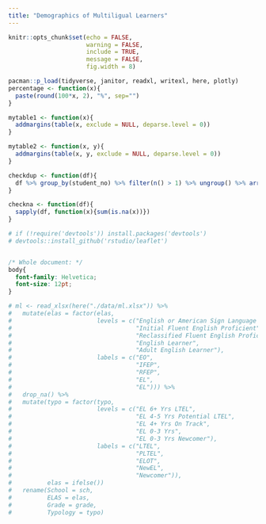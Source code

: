```yaml
---
title: "Demographics of Multiligual Learners"
---
```


```r
knitr::opts_chunk$set(echo = FALSE,
                      warning = FALSE,
                      include = TRUE,
                      message = FALSE,
                      fig.width = 8)

pacman::p_load(tidyverse, janitor, readxl, writexl, here, plotly)
percentage <- function(x){
  paste(round(100*x, 2), "%", sep="")
}

mytable1 <- function(x){
  addmargins(table(x, exclude = NULL, deparse.level = 0))
}

mytable2 <- function(x, y){
  addmargins(table(x, y, exclude = NULL, deparse.level = 0))
}

checkdup <- function(df){
  df %>% group_by(student_no) %>% filter(n() > 1) %>% ungroup() %>% arrange(student_no)
}

checkna <- function(df){
  sapply(df, function(x){sum(is.na(x))})
}
```


```r
# if (!require('devtools')) install.packages('devtools')
# devtools::install_github('rstudio/leaflet')
```


```r

```

```css
/* Whole document: */
body{
  font-family: Helvetica;
  font-size: 12pt;
}
```


```r
# ml <- read_xlsx(here("./data/ml.xlsx")) %>%
#   mutate(elas = factor(elas,
#                        levels = c("English or American Sign Language Only", 
#                                   "Initial Fluent English Proficient", 
#                                   "Reclassified Fluent English Proficient",
#                                   "English Learner", 
#                                   "Adult English Learner"),
#                        labels = c("EO",
#                                   "IFEP", 
#                                   "RFEP", 
#                                   "EL", 
#                                   "EL"))) %>% 
#   drop_na() %>% 
#   mutate(typo = factor(typo,
#                        levels = c("EL 6+ Yrs LTEL", 
#                                   "EL 4-5 Yrs Potential LTEL", 
#                                   "EL 4+ Yrs On Track", 
#                                   "EL 0-3 Yrs", 
#                                   "EL 0-3 Yrs Newcomer"),
#                        labels = c("LTEL", 
#                                   "PLTEL", 
#                                   "ELOT", 
#                                   "NewEL", 
#                                   "Newcomer")),
#          elas = ifelse())
#   rename(School = sch,
#          ELAS = elas,
#          Grade = grade,
#          Typology = typo)
```

